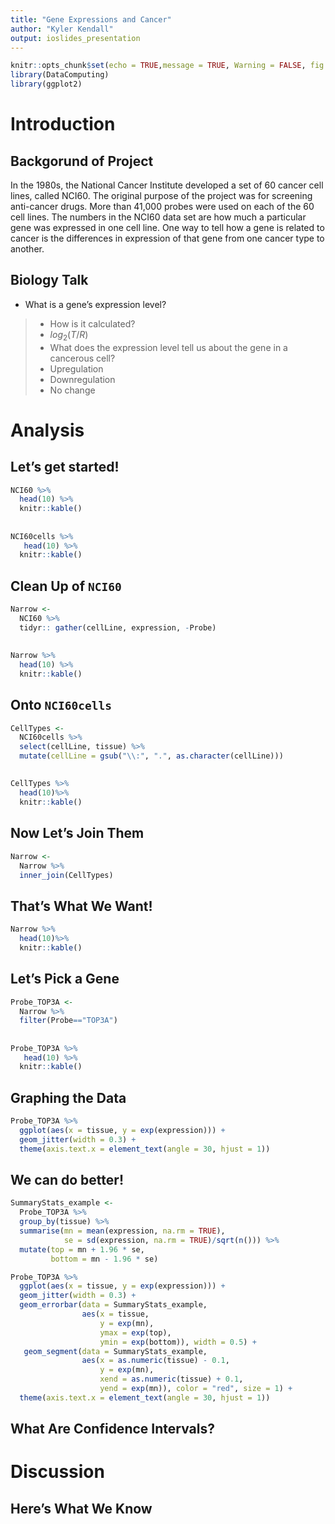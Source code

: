 ```yaml
---
title: "Gene Expressions and Cancer"
author: "Kyler Kendall"
output: ioslides_presentation
---
```


```r
knitr::opts_chunk$set(echo = TRUE,message = TRUE, Warning = FALSE, fig.align = "center")
library(DataComputing)
library(ggplot2)
```

# Introduction

## Backgorund of Project

In the 1980s, the National Cancer Institute developed a set of 60 cancer cell lines, called NCI60. The original purpose of the project was for screening anti-cancer drugs. More than 41,000 probes were used on each of the 60 cell lines. The numbers in the NCI60 data set are how much a particular gene was expressed in one cell line. One way to tell how a gene is related to cancer is the differences in expression of that gene from one cancer type to another.

## Biology Talk

* What is a gene's expression level?

>* How is it calculated?
    * $log_2(T/R)$
>* What does the expression level tell us about the gene in a cancerous cell?
    * Upregulation
    * Downregulation
    * No change

# Analysis

## Let's get started!

```r
NCI60 %>%
  head(10) %>%
  knitr::kable()
```

## 

```r
NCI60cells %>%
   head(10) %>%
  knitr::kable()
```

## Clean Up of `NCI60`

```r
Narrow <- 
  NCI60 %>%
  tidyr:: gather(cellLine, expression, -Probe)
```

##

```r
Narrow %>%
  head(10) %>%
  knitr::kable()
```

## Onto `NCI60cells`

```r
CellTypes <-
  NCI60cells %>%
  select(cellLine, tissue) %>%
  mutate(cellLine = gsub("\\:", ".", as.character(cellLine)))
```

##

```r
CellTypes %>%
  head(10)%>%
  knitr::kable()
```

## Now Let's Join Them

```r
Narrow <- 
  Narrow %>%
  inner_join(CellTypes)
```

## That's What We Want!

```r
Narrow %>%
  head(10)%>%
  knitr::kable()
```

## Let's Pick a Gene

```r
Probe_TOP3A <-
  Narrow %>%
  filter(Probe=="TOP3A")
```

##

```r
Probe_TOP3A %>%
   head(10) %>%
  knitr::kable()
```

## Graphing the Data

```r
Probe_TOP3A %>%
  ggplot(aes(x = tissue, y = exp(expression))) +
  geom_jitter(width = 0.3) +
  theme(axis.text.x = element_text(angle = 30, hjust = 1))
```

## We can do better!

```r
SummaryStats_example <-
  Probe_TOP3A %>%
  group_by(tissue) %>%
  summarise(mn = mean(expression, na.rm = TRUE),
            se = sd(expression, na.rm = TRUE)/sqrt(n())) %>%
  mutate(top = mn + 1.96 * se,
         bottom = mn - 1.96 * se)
```

```r
Probe_TOP3A %>%
  ggplot(aes(x = tissue, y = exp(expression))) +
  geom_jitter(width = 0.3) +
  geom_errorbar(data = SummaryStats_example,
                aes(x = tissue,
                    y = exp(mn),
                    ymax = exp(top),
                    ymin = exp(bottom)), width = 0.5) +
   geom_segment(data = SummaryStats_example,
                aes(x = as.numeric(tissue) - 0.1, 
                    y = exp(mn), 
                    xend = as.numeric(tissue) + 0.1, 
                    yend = exp(mn)), color = "red", size = 1) +
  theme(axis.text.x = element_text(angle = 30, hjust = 1))
```

## What Are Confidence Intervals?


# Discussion

## Here's What We Know
